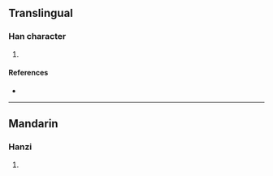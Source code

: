 {{character info/new}}
==Translingual==

===Han character===
{{Han char|rn=86|rad=火|as=10|sn=14|four=|canj=NSF,XNSF|ids=⿱務火}}

# {{defn|Han|sort=火10}}

====References====
* {{Han ref|kx=0679.010|dkj=19285|hdz=32226.030|uh=7183|ud=29059}}

----

==Mandarin==

===Hanzi===
{{cmn-hanzi|pin=[[wù]] ([[wu4]])|wg=wu<sup>4</sup>}}

# {{defn|lang=cmn|sort=火10}}